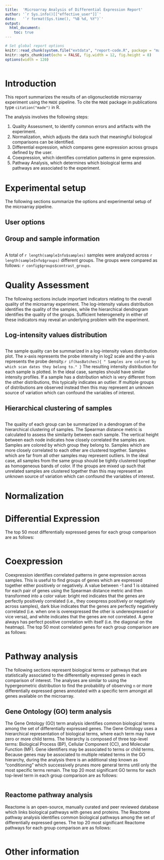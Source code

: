 ```yaml
---
title:  'Microarray Analysis of Differential Expression Report'
author: '`r Sys.info()[["effective_user"]]`'
date:   '`r format(Sys.time(), "%B %d, %Y")`'
output:
  html_document:
    toc: true
---
```


```r
# Set global report options
knitr::read_chunk(system.file("extdata", "report-code.R", package = "made"))
knitr::opts_chunk$set(echo = FALSE, fig.width = 12, fig.height = 8)
options(width = 120)
```

```r
```

# Introduction

This report summarizes the results of an oligonucleotide microarray experiment
using the `MADE` pipeline. To cite the `MADE` package in publications type
`citation("made")` in R.

The analysis involves the following steps:

1. Quality Assessment, to identify common errors and artifacts with the
experiment.
2. Normalization, which adjusts the data such that meaningful biological
comparisons can be identified.
3. Differential expression, which compares gene expression across groups defined
by the user.
4. Coexpression, which identifies correlation patterns in gene expression.
5. Pathway Analysis, which determines which biological terms and pathways are
associated to the experiment.

# Experimental setup

The following sections summarize the options and experimental setup of the
microarray pipeline.

## User options

## Group and sample information

```r
```

A total of `r length(sampleInfo$samples)` samples were analyzed across
`r length(sampleInfo$groups)` different groups. The groups were compared as
follows: `r config$groups$contrast_groups`.

# Quality Assessment

The following sections include important indicators relating to the overall
quality of the microarray experiment. The log-intensity values distribution
identifies the quality of the samples, while the hierarchical dendrogram
identifies the quality of the groups. Sufficient heterogeneity in either of
these indicators may reveal an underlying problem with the experiment.

## Log-intensity values distribution

```r
```

The sample quality can be summarized in a log-intensity values distribution
plot. The x-axis represents the probe intensity in log2 scale and the y-axis
represents the probe density.`r if(hasBatches){ " Samples are colored by which scan dates they belong to." }` The
resulting intensity distribution for each sample is plotted. In the ideal case,
samples should have similar intensity profiles. If a sample has a distribution
which is very different from the other distributions, this typically indicates
an outlier. If multiple groups of distributions are observed instead then this
may represent an unknown source of variation which can confound the variables of
interest.

## Hierarchical clustering of samples

```r
```

The quality of each group can be summarized in a dendrogram of the hierarchical
clustering of samples. The Spearman distance metric is calculated to assess the
similarity between each sample. The vertical height between each node indicates
how closely correlated the samples are. Samples are colored by which group they
belong to. Samples which are more closely correlated to each other are clustered
together. Samples which are far from all other samples may represent outliers.
In the ideal case, all samples from the same group should be tightly clustered
together as homogeneous bands of color. If the groups are mixed up such that
unrelated samples are clustered together than this may represent an unknown
source of variation which can confound the variables of interest.

# Normalization

# Differential Expression

The top 50 most differentially expressed genes for each group comparison are as
follows:

```r
```

# Coexpression

Coexpression identifies correlated patterns in gene expression across samples.
This is useful to find groups of genes which are expressed together either
positively or negatively. A value between -1 and 1 is obtained for each pair of
genes using the Spearman distance metric and then transformed into a color
value: bright red indicates that the genes are perfectly positively correlated
(i.e., they coexpress positively or negatively across samples), dark blue
indicates that the genes are perfectly negatively correlated (i.e. when one is
overexpressed the other is underexpressed or vice versa), and white indicates
that the genes are not correlated. A gene always has perfect positive
correlation with itself (i.e. the diagonal on the heatmap). The top 50 most
correlated genes for each group comparison are as follows:

```r
```

# Pathway analysis

The following sections represent biological terms or pathways that are
statistically associated to the differentially expressed genes in each
comparison of interest. The analyses are similar to using the hypergeometric
distribution to find the probability of observing `n` or more differentially
expressed genes annotated with a specific term amongst all genes available on
the microarray.

## Gene Ontology (GO) term analysis

The Gene Ontology (GO) term analysis identifies common biological terms among
the set of differentially expressed genes. The Gene Ontology uses a hierarchical
representation of biological terms, where each term may have zero or more child
terms. The hierarchy is composed of three top-level terms: Biological Process
(BP), Cellular Component (CC), and Molecular Function (MF). Gene identifiers may
be associated to terms or child terms. Because genes may be associated to
multiple related terms in the GO hierarchy, during the analysis there is an
additional step known as "conditioning" which successively prunes more general
terms until only the most specific terms remain. The top 20 most significant GO
terms for each top-level term in each group comparison are as follows:

```r
```

## Reactome pathway analysis

Reactome is an open-source, manually curated and peer reviewed database which
links biological pathways with genes and proteins. The Reactome pathway analysis
identifies common biological pathways among the set of differentially expressed
genes. The top 20 most significant Reactome pathways for each group comparison
are as follows:

```r
```

# Other information

```r
```
